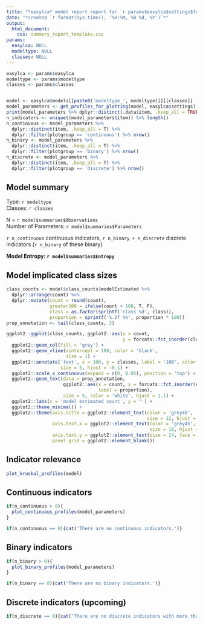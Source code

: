 ```yaml
---
title: "*easylca* model report report for `r params$easylca$settings$folder_name`"
date: "*created `r format(Sys.time(), '%H:%M, %B %d, %Y')`*"
output: 
  html_document:
    css: summary_report_template.css
params:
  easylca: NULL
  modeltype: NULL
  classes: NULL
---
```


```r
easylca <- params$easylca 
modeltype <- params$modeltype
classes <- params$classes


model <- easylca$models[[paste0('modeltype_', modeltype)]][[classes]]
model_parameters <- get_profiles_for_plotting(model, easylca$settings)
print(model_parameters %>% dplyr::distinct(.data$item, .keep_all = TRUE))
n_indicators <- unique((model_parameters$item)) %>% length()
n_continuous <- model_parameters %>% 
  dplyr::distinct(item, .keep_all = T) %>% 
  dplyr::filter(plotgroup == 'continuous') %>% nrow()
n_binary <- model_parameters %>% 
  dplyr::distinct(item, .keep_all = T) %>% 
  dplyr::filter(plotgroup == 'binary') %>% nrow()
n_discrete <- model_parameters %>% 
  dplyr::distinct(item, .keep_all = T) %>% 
  dplyr::filter(plotgroup == 'discrete') %>% nrow()
```

## Model summary

Type: `r modeltype`\
Classes: `r classes`

N = `r model$summaries$Observations`\
Number of Parameters: `r model$summaries$Parameters`

`r n_continuous` continuous indicators, `r n_binary + n_discrete` discrete indicators (`r n_binary` of these binary)

**Model Entropy: `r model$summaries$Entropy`**

## Model implicated class sizes

```r
class_counts <- model$class_counts$modelEstimated %>% 
  dplyr::arrange(count) %>% 
  dplyr::mutate(count = round(count), 
                greater100 = ifelse(count > 100, T, F),
                class = as.factor(sprintf('class %d', class)), 
                proportion = sprintf('%.2f %%', proportion * 100))
prop_annotation <- tail(class_counts, 3)

ggplot2::ggplot(class_counts, ggplot2::aes(x = count, 
                                           y = forcats::fct_inorder(class)))+ 
  ggplot2::geom_col(fill = 'grey') +
  ggplot2::geom_vline(xintercept = 100, color = 'black', 
                      size = 1) +
  ggplot2::annotate('text', x = 100, y = classes, label = '100', color = 'black', 
                    size = 5, hjust = -0.1) +
  ggplot2::scale_x_continuous(expand = c(0, 0.05), position = 'top') + 
  ggplot2::geom_text(data = prop_annotation, 
                     ggplot2::aes(x = count, y = forcats::fct_inorder(class),
                                  label = proportion), 
                     size = 5, color = 'white', hjust = 1.1) + 
  ggplot2::labs(x = 'model estimated count', y = '') + 
  ggplot2::theme_minimal() + 
  ggplot2::theme(axis.title = ggplot2::element_text(color = 'grey45', 
                                                    size = 12, hjust = 0), 
                 axis.text.x = ggplot2::element_text(color = 'grey45', 
                                                     size = 10, hjust = 0), 
                 axis.text.y = ggplot2::element_text(size = 14, face = 'bold'), 
                 panel.grid = ggplot2::element_blank())
```

## Indicator relevance

```r
plot_kruskal_profiles(model)
```

## Continuous indicators

```r
if(n_continuous > 0){
  plot_continuous_profiles(model_parameters)
}
```

```r
if(n_continuous == 0){cat('There are no continuous indicators.')}
```

## Binary indicators

```r
if(n_binary > 0){
  plot_binary_profiles(model_parameters)
}
```

```r
if(n_binary == 0){cat('There are no binary indicators.')}
```

## Discrete indicators (upcoming)

```r
if(n_discrete == 0){cat('There are no discrete indicators with more than 2 levels.')}
```
